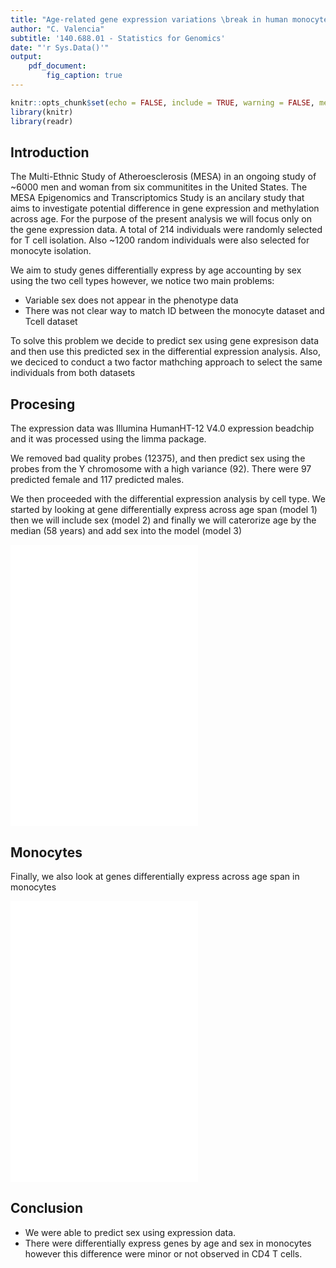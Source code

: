 ---
title: "Age-related gene expression variations \break in human monocytes and T cells "
author: "C. Valencia"
subtitle: '140.688.01 - Statistics for Genomics'
date: "'r Sys.Data()'"
output:
    pdf_document:
        fig_caption: true
---
```{r setup, include = FALSE}
knitr::opts_chunk$set(echo = FALSE, include = TRUE, warning = FALSE, message = FALSE)
library(knitr)
library(readr)
```


## Introduction

The Multi-Ethnic Study of Atheroesclerosis (MESA) in an ongoing study of ~6000 men and woman from six communitites in the United States. The MESA Epigenomics and Transcriptomics Study is an ancilary study
that aims to investigate potential difference in gene expression and methylation across age. For the purpose of the present analysis we will focus only on the gene expression data. A total of 214 individuals were randomly selected for T cell isolation. Also ~1200 random individuals were also selected for monocyte isolation. 

We aim to study genes differentially express by age accounting by sex using the two cell types however, we notice two main problems:

- Variable sex does not appear in the phenotype data
- There was not clear way to match ID between the monocyte dataset and Tcell dataset

To solve this problem we decide to predict sex using gene expresison data and then use this predicted sex in the differential expression analysis. Also, we deciced to conduct a two factor mathching approach to select the same individuals from both datasets 

## Procesing 

The expression data was Illumina HumanHT-12 V4.0 expression beadchip and it was processed using the limma package.

We removed bad quality probes (12375), and then predict sex using the probes from the Y chromosome with a high variance (92). There were 97 predicted female and 117 predicted males. 

We then proceeded with the differential expression analysis by cell type. We started by looking at gene differentially express across age span (model 1) then we will include sex (model 2) and finally we will caterorize age by the median (58 years) and add sex into the model (model 3)

![Volcano plot of model 1 (continuous Age) applies to Tcells](./Vplot.mod1.pdf)
![Volcano plot of model 2 (continuous Age) applies to Tcells](./Vplot.mod2.pdf)
![Volcano plot of model 3 (continuous Age) applies to Tcells](./Vplot.mod3.pdf)

## Monocytes

Finally, we also look at genes differentially express across age span in monocytes

![Volcano plot of model 1 (continuous Age) applies to monocytes](./Vplot.Mod1_Mono_ageContinuous.pdf)
![Volcano plot of model 2 (continuous Age) applies to monocytes](./Vplot.Mod2_Mono_ageContinuous_sex.pdf)
![Volcano plot of model 3 (continuous Age) applies to monocytes](./Vplot.Mod3_Mono_ageCategorical_sex.pdf)

## Conclusion 

- We were able to predict sex using expression data. 
- There were differentially express genes by age and sex in monocytes however this difference were    minor or not observed in CD4 T cells.








